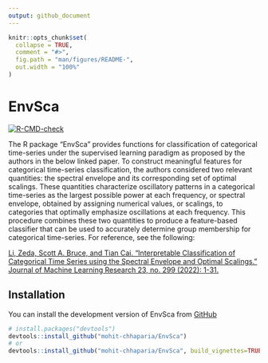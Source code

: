 ```yaml
---
output: github_document
---
```


<!-- README.md is generated from README.Rmd. Please edit that file -->

```r
knitr::opts_chunk$set(
  collapse = TRUE,
  comment = "#>",
  fig.path = "man/figures/README-",
  out.width = "100%"
)
```

# EnvSca

<!-- badges: start -->

[![R-CMD-check](https://github.com/mohit-chhaparia/EnvSca/actions/workflows/R-CMD-check.yaml/badge.svg)](https://github.com/mohit-chhaparia/EnvSca/actions/workflows/R-CMD-check.yaml)

<!-- badges: end -->

The R package "EnvSca" provides functions for classification of categorical time-series under the supervised learning paradigm as proposed by the authors in the below linked paper. To construct meaningful features for categorical time-series classification, the authors considered two relevant quantities: the spectral envelope and its corresponding set of optimal scalings. These quantities characterize oscillatory patterns in a categorical time-series as the largest possible power at each frequency, or spectral envelope, obtained by assigning numerical values, or scalings, to categories that optimally emphasize oscillations at each frequency. This procedure combines these two quantities to produce a feature-based classifier that can be used to accurately determine group membership for categorical time-series. For reference, see the following:

[Li, Zeda, Scott A. Bruce, and Tian Cai. "Interpretable Classification of Categorical Time Series using the Spectral Envelope and Optimal Scalings." Journal of Machine Learning Research 23, no. 299 (2022): 1-31.](https://jmlr.org/papers/v23/21-0369.html)

## Installation

You can install the development version of EnvSca from [GitHub](https://github.com/mohit-chhaparia/EnvSca)

``` r
# install.packages("devtools")
devtools::install_github("mohit-chhaparia/EnvSca")
# or
devtools::install_github("mohit-chhaparia/EnvSca", build_vignettes=TRUE)
```
